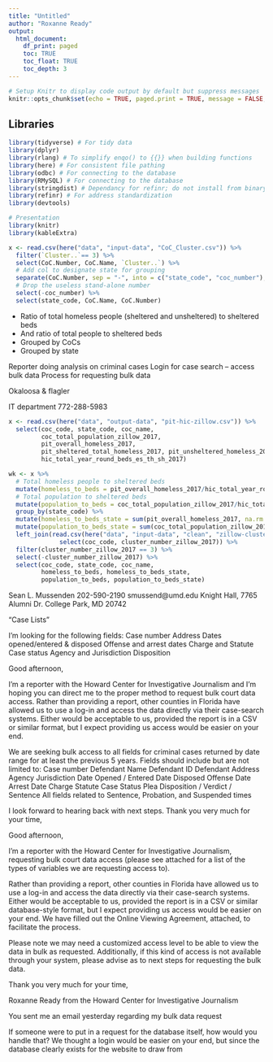 ```yaml
---
title: "Untitled"
author: "Roxanne Ready"
output: 
  html_document:
    df_print: paged
    toc: TRUE
    toc_float: TRUE
    toc_depth: 3
---
```


```r
# Setup Knitr to display code output by default but suppress messages
knitr::opts_chunk$set(echo = TRUE, paged.print = TRUE, message = FALSE, warning = FALSE, rows.print=10)
```

## Libraries

```r

library(tidyverse) # For tidy data
library(dplyr)
library(rlang) # To simplify enqo() to {{}} when building functions
library(here) # For consistent file pathing
library(odbc) # For connecting to the database
library(RMySQL) # For connecting to the database
library(stringdist) # Dependancy for refinr; do not install from binary
library(refinr) # For address standardization
library(devtools)

# Presentation
library(knitr)
library(kableExtra)

```

```r

x <- read.csv(here("data", "input-data", "CoC_Cluster.csv")) %>%
  filter(`Cluster..`== 3) %>%
  select(CoC.Number, CoC.Name, `Cluster..`) %>%
  # Add col to designate state for grouping
  separate(CoC.Number, sep = "-", into = c("state_code", "coc_number"), remove = F) %>%
  # Drop the useless stand-alone number
  select(-coc_number) %>%
  select(state_code, CoC.Name, CoC.Number)

```


* Ratio of total homeless people (sheltered and unsheltered) to sheltered beds
* And ratio of total people to sheltered beds
* Grouped by CoCs
* Grouped by state


Reporter doing analysis on criminal cases
Login for case search -- access bulk data
Process for requesting bulk data

Okaloosa & flagler

IT department
772-288-5983

```r

x <- read.csv(here("data", "output-data", "pit-hic-zillow.csv")) %>%
  select(coc_code, state_code, coc_name, 
         coc_total_population_zillow_2017, 
         pit_overall_homeless_2017, 
         pit_sheltered_total_homeless_2017, pit_unsheltered_homeless_2017, 
         hic_total_year_round_beds_es_th_sh_2017)

wk <- x %>%
  # Total homeless people to sheltered beds
  mutate(homeless_to_beds = pit_overall_homeless_2017/hic_total_year_round_beds_es_th_sh_2017) %>%
  # Total population to sheltered beds
  mutate(population_to_beds = coc_total_population_zillow_2017/hic_total_year_round_beds_es_th_sh_2017) %>%
  group_by(state_code) %>%
  mutate(homeless_to_beds_state = sum(pit_overall_homeless_2017, na.rm = T)/sum(hic_total_year_round_beds_es_th_sh_2017, na.rm = T)) %>%
  mutate(population_to_beds_state = sum(coc_total_population_zillow_2017, na.rm = T)/sum(hic_total_year_round_beds_es_th_sh_2017, na.rm = T)) %>%
  left_join(read.csv(here("data", "input-data", "clean", "zillow-cluster.csv")) %>%
              select(coc_code, cluster_number_zillow_2017)) %>%
  filter(cluster_number_zillow_2017 == 3) %>%
  select(-cluster_number_zillow_2017) %>%
  select(coc_code, state_code, coc_name,
         homeless_to_beds, homeless_to_beds_state,
         population_to_beds, population_to_beds_state)

```

Sean L. Mussenden
202-590-2190
smussend@umd.edu
Knight Hall, 7765 Alumni Dr.
College Park, MD 20742

"Case Lists"

I'm looking for the following fields:
Case number
Address
Dates opened/entered & disposed
Offense and arrest dates
Charge and Statute
Case status
Agency and Jurisdiction
Disposition





Good afternoon, 

I'm a reporter with the Howard Center for Investigative Journalism and I'm hoping you can direct me to the proper method to request bulk court data access. Rather than providing a report, other counties in Florida have allowed us to use a log-in and access the data directly via their case-search systems. Either would be acceptable to us, provided the report is in a CSV or similar format, but I expect providing us access would be easier on your end.

We are seeking bulk access to all fields for criminal cases returned by date range for at least the previous 5 years. Fields should include but are not limited to:
Case number
Defendant Name
Defendant ID
Defendant Address
Agency 
Jurisdiction
Date Opened / Entered
Date Disposed
Offense Date
Arrest Date
Charge 
Statute
Case Status
Plea
Disposition / Verdict / Sentence
All fields related to Sentence, Probation, and Suspended times

I look forward to hearing back with next steps. Thank you very much for your time,


Good afternoon, 

I'm a reporter with the Howard Center for Investigative Journalism, requesting bulk court data access (please see attached for a list of the types of variables we are requesting access to).

Rather than providing a report, other counties in Florida have allowed us to use a log-in and access the data directly via their case-search systems. Either would be acceptable to us, provided the report is in a CSV or similar database-style format, but I expect providing us access would be easier on your end. We have filled out the Online Viewing Agreement, attached, to facilitate the process.

Please note we may need a customized access level to be able to view the data in bulk as requested. Additionally, if this kind of access is not available through your system, please advise as to next steps for requesting the bulk data.

Thank you very much for your time,


Roxanne Ready from the Howard Center for Investigative Journalism

You sent me an email yesterday regarding my bulk data request

If someone were to put in a request for the database itself, how would you handle that? We thought a login would be easier on your end, but since the database clearly exists for the website to draw from





















